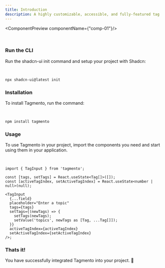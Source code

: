 ```yaml
---
title: Introduction
description: A highly customizable, accessible, and fully-featured tag input component built with shadcn/ui.
---
```


<MdxPageHeader 
  title={frontmatter.title} 
  description={frontmatter.description} 
/>

<ComponentPreview componentName={"comp-01"}/>

<br />

<Steps>

### Run the CLI

Run the shadcn-ui init command and setup your project with Shadcn:

<br />

```bash
npx shadcn-ui@latest init
```

### Installation

To install Tagmento, run the command:

<br />

```bash
npm install tagmento
```

### Usage

To use Tagmento in your project, import the components you need and start using them in your application.

<br />

```tsx
import { TagInput } from 'tagmento';

const [tags, setTags] = React.useState<Tag[]>([]);
const [activeTagIndex, setActiveTagIndex] = React.useState<number | null>(null);

<TagInput
  {...field}
  placeholder="Enter a topic"
  tags={tags}
  setTags={(newTags) => {
    setTags(newTags);
    setValue('topics', newTags as [Tag, ...Tag[]]);
  }}
  activeTagIndex={activeTagIndex}
  setActiveTagIndex={setActiveTagIndex}
/>;
```

### Thats it!

You have successfully integrated Tagmento into your project. 🎉

</Steps>
